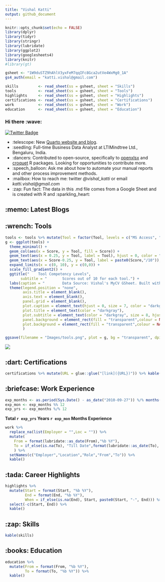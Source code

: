 ```yaml
---
title: "Vishal Katti"
output: github_document
---
```


```r
knitr::opts_chunk$set(echo = FALSE)
library(dplyr)
library(tidyr)
library(stringr)
library(lubridate)
library(ggplot2)
library(googlesheets4)
library(knitr)
#library(gt)
```

```r
gsheet <- "1W9duSTZ9hAhlV3yxFeM7qqIFc8Gca2utVe4WxMg0_1A"
gs4_auth(email = "katti.vishal@gmail.com")

skills         <- read_sheet(ss = gsheet, sheet = "Skills")
tools          <- read_sheet(ss = gsheet, sheet = "Tools")
highlights     <- read_sheet(ss = gsheet, sheet = "Highlights")
certifications <- read_sheet(ss = gsheet, sheet = "Certifications")
work           <- read_sheet(ss = gsheet, sheet = "Work")
education      <- read_sheet(ss = gsheet, sheet = "Education")

```

### Hi there :wave:

[![Twitter Badge](https://img.shields.io/badge/Twitter-Profile-informational?style=flat&logo=twitter&logoColor=white&color=1CA2F1)](https://twitter.com/vishal_katti)

-   :telescope: New [Quarto website and blog](https://vishalkatti.com "https://vishalkatti.com").
-   :seedling: Full-time Business Data Analyst at LTIMindtree Ltd., Bengaluru, India.
-   :dancers: Contributed to open-source, specifically to [openxlsx](https://cran.r-project.org/web/packages/openxlsx/) and [croquet](https://github.com/pcctc/croquet) R packages. Looking for opportunities to contribute more.
-   :speech_balloon: Ask me about how to automate your manual reports and other process improvement methods.
-   :mailbox: How to reach me: twitter *\@vishal_katti* or email *katti.vishal\@gmail.com*
-   :zap: Fun fact: The data in this .md file comes from a Google Sheet and is created with R and :sparkling_heart:

## :memo: Latest Blogs

<!-- BLOG-POST-LIST:START -->

<!-- BLOG-POST-LIST:END -->

## :wrench: Tools

```r
tools <- tools %>% mutate(Tool = factor(Tool, levels = c("MS Access", "Git/Github/Gitlab Version Control","PowerApps/PowerBI/PowerAutomate","Apache Spark with Databricks","MS Purview","Python for Data Analysis", "MS Word/Powerpoint","SQL", "Advanced Excel + VBA", "R"))) 
g <- ggplot(tools) +
  theme_minimal() +
  geom_col(aes(x = Score, y = Tool, fill = Score)) +
  geom_text(aes(x = 0.25, y = Tool, label = Tool), hjust = 0, color = "white", size = 3) +
  geom_text(aes(x = Score-0.25, y = Tool, label = paste0(Score,"/10")), hjust = 1, color = "white", size = 3) +
  expand_limits(x = c(0, 10), y = c(0,0)) +
  scale_fill_gradient2() +
  ggtitle("    Tool Competency Levels", 
       subtitle = "       Scores out of 10 for each tool.") +
  labs(caption = "        Data Source: Vishal's MyCV GSheet. Built with {ggplot2}") +
  theme(legend.position = "none",
        axis.title = element_blank(),
        axis.text = element_blank(),
        panel.grid = element_blank(),
        plot.caption = element_text(hjust = 0, size = 7, color = "darkgray"),
        plot.title = element_text(color = "darkgray"),
        plot.subtitle = element_text(color = "darkgray", size = 8, hjust = 0),
        panel.background = element_rect(fill = "transparent",colour = NA),
        plot.background = element_rect(fill = "transparent",colour = NA)
        )

ggsave(filename = "Images/tools.png", plot = g, bg = "transparent", dpi = 600, width = 5, height = 3)
```

![](Images/tools.png)

## :dart: Certifications

```r
certifications %>% mutate(URL = glue::glue("[link]({URL})")) %>% kable()
```

## :briefcase: Work Experience

```r
exp_months <- as.period(Sys.Date() - as_date("2010-09-27")) %/% months(1)
exp_mon <- exp_months %% 12
exp_yrs <- exp_months %/% 12
```

**Total `r exp_yrs` Years `r exp_mon` Months Experience**

```r
work %>% 
  replace_na(list(Employer = "",Loc = "")) %>% 
  mutate(
    From = format(lubridate::as_date(From),"%b %Y"),
    To = if_else(is.na(To), "Till Date",format(lubridate::as_date(To), "%b %Y"))
    ) %>% 
  setNames(c("Employer","Location","Role","From","To")) %>% 
  kable()
```

## :tada: Career Highlights

```r
highlights %>% 
  mutate(Start = format(Start, "%b %Y"),
         End = format(End, "%b %Y"),
         When = if_else(is.na(End), Start, paste0(Start, "-", End))) %>% 
  select(-c(Start, End)) %>% 
  kable()
```

## :zap: Skills

```r
kable(skills)
```

## :books: Education

```r
education %>% 
  mutate(From = format(From, "%b %Y"),
         To = format(To, "%b %Y")) %>% 
  kable()
```
